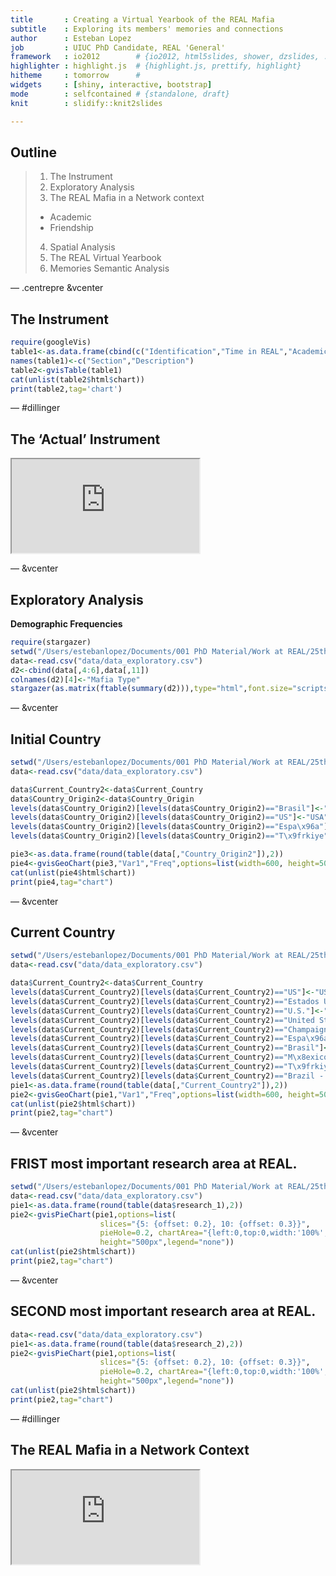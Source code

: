 ```yaml
---
title       : Creating a Virtual Yearbook of the REAL Mafia
subtitle    : Exploring its members' memories and connections
author      : Esteban Lopez
job         : UIUC PhD Candidate, REAL 'General'
framework   : io2012        # {io2012, html5slides, shower, dzslides, ...}
highlighter : highlight.js  # {highlight.js, prettify, highlight}
hitheme     : tomorrow      # 
widgets     : [shiny, interactive, bootstrap]
mode        : selfcontained # {standalone, draft}
knit        : slidify::knit2slides

---
```


## Outline

>1. The Instrument
>2. Exploratory Analysis
>3. The REAL Mafia in a Network context
  - Academic
  - Friendship
>4. Spatial Analysis
>5. The REAL Virtual Yearbook
>6. Memories Semantic Analysis


--- .centrepre &vcenter

## The Instrument

```r
require(googleVis)
table1<-as.data.frame(cbind(c("Identification","Time in REAL","Academics with REAL","REAL Memories and Annecdotes"),c("Name, Country, Affiliation, etc.","Dates, Mafia role, General, sitting, etc.","Research areas, collaboration, influences, post-mafia work.","CU, UIUC, REAL, Geoff")))
names(table1)<-c("Section","Description")
table2<-gvisTable(table1)
cat(unlist(table2$html$chart))
print(table2,tag='chart')
```

--- #dillinger

## The 'Actual' Instrument

<iframe src="https://docs.google.com/forms/d/1B3qXUtLhqH7JSpo1zLH0DZeEzPPt0YIXEMp48NUA0eI/viewform?edit_requested=true" heingt='600px'></iframe>

---  &vcenter

## Exploratory Analysis 

<strong>Demographic Frequencies </strong>

```r
require(stargazer)
setwd("/Users/estebanlopez/Documents/001 PhD Material/Work at REAL/25th-Anniversary/Timeline/realVirtualYearbook/")
data<-read.csv("data/data_exploratory.csv")
d2<-cbind(data[,4:6],data[,11])
colnames(d2)[4]<-"Mafia Type"
stargazer(as.matrix(ftable(summary(d2))),type="html",font.size="scriptsize")
```

---  &vcenter

## Initial Country


```r
setwd("/Users/estebanlopez/Documents/001 PhD Material/Work at REAL/25th-Anniversary/Timeline/realVirtualYearbook/")
data<-read.csv("data/data_exploratory.csv")

data$Current_Country2<-data$Current_Country
data$Country_Origin2<-data$Country_Origin
levels(data$Country_Origin2)[levels(data$Country_Origin2)=="Brasil"]<-"Brazil"
levels(data$Country_Origin2)[levels(data$Country_Origin2)=="US"]<-"USA"
levels(data$Country_Origin2)[levels(data$Country_Origin2)=="Espa\x96a"]<-"Spain"
levels(data$Country_Origin2)[levels(data$Country_Origin2)=="T\x9frkiye"]<-"Turkey"

pie3<-as.data.frame(round(table(data[,"Country_Origin2"]),2))
pie4<-gvisGeoChart(pie3,"Var1","Freq",options=list(width=600, height=500))
cat(unlist(pie4$html$chart))
print(pie4,tag="chart")
```

---  &vcenter

## Current Country


```r
setwd("/Users/estebanlopez/Documents/001 PhD Material/Work at REAL/25th-Anniversary/Timeline/realVirtualYearbook/")
data<-read.csv("data/data_exploratory.csv")

data$Current_Country2<-data$Current_Country
levels(data$Current_Country2)[levels(data$Current_Country2)=="US"]<-"USA"
levels(data$Current_Country2)[levels(data$Current_Country2)=="Estados Unidos"]<-"USA"
levels(data$Current_Country2)[levels(data$Current_Country2)=="U.S."]<-"USA"
levels(data$Current_Country2)[levels(data$Current_Country2)=="United States"]<-"USA"
levels(data$Current_Country2)[levels(data$Current_Country2)=="Champaign"]<-"USA"
levels(data$Current_Country2)[levels(data$Current_Country2)=="Espa\x96a"]<-"Spain"
levels(data$Current_Country2)[levels(data$Current_Country2)=="Brasil"]<-"Brazil"
levels(data$Current_Country2)[levels(data$Current_Country2)=="M\x8exico"]<-"Mexico"
levels(data$Current_Country2)[levels(data$Current_Country2)=="T\x9frkiye"]<-"Turkey"
levels(data$Current_Country2)[levels(data$Current_Country2)=="Brazil - USA"]<-"Brazil"
pie1<-as.data.frame(round(table(data[,"Current_Country2"]),2))
pie2<-gvisGeoChart(pie1,"Var1","Freq",options=list(width=600, height=500))
cat(unlist(pie2$html$chart))
print(pie2,tag="chart")
```

---  &vcenter

## FRIST most important research area at REAL.

```r
setwd("/Users/estebanlopez/Documents/001 PhD Material/Work at REAL/25th-Anniversary/Timeline/realVirtualYearbook/")
data<-read.csv("data/data_exploratory.csv")
pie1<-as.data.frame(round(table(data$research_1),2))
pie2<-gvisPieChart(pie1,options=list(
                    slices="{5: {offset: 0.2}, 10: {offset: 0.3}}",
                    pieHole=0.2, chartArea="{left:0,top:0,width:'100%',height:'100%'}", 
                    height="500px",legend="none"))
cat(unlist(pie2$html$chart))
print(pie2,tag="chart")
```

---  &vcenter

## SECOND most important research area at REAL.

```r
data<-read.csv("data/data_exploratory.csv")
pie1<-as.data.frame(round(table(data$research_2),2))
pie2<-gvisPieChart(pie1,options=list(
                    slices="{5: {offset: 0.2}, 10: {offset: 0.3}}",
                    pieHole=0.2, chartArea="{left:0,top:0,width:'100%',height:'100%'}", 
                    height="500px",legend="none"))
cat(unlist(pie2$html$chart))
print(pie2,tag="chart")
```

--- #dillinger

## The REAL Mafia in a Network Context

<iframe src="http://www.real.illinois.edu/networksVis/REALAcademicNet2/network/index.html#" heingt='600px'></iframe>
